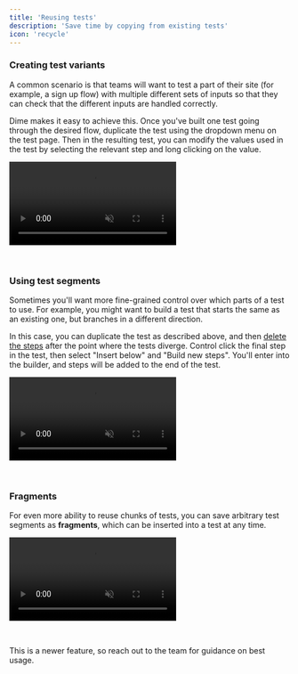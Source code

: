 ```yaml
---
title: 'Reusing tests'
description: 'Save time by copying from existing tests'
icon: 'recycle'
---
```


### Creating test variants

A common scenario is that teams will want to test a part of their site 
(for example, a sign up flow) with multiple different sets of inputs
so that they can check that the different inputs are handled correctly.

Dime makes it easy to achieve this. Once you've built one test going through
the desired flow, duplicate the test using the dropdown menu on the test
page. Then in the resulting test, you can modify the values used in the test by
selecting the relevant step and long clicking on the value.

<video
    autoPlay
    muted
    loop
    playsInline
    className="w-full aspect-video"
    src="/media/variant.mp4"
/>

<br />

### Using test segments

Sometimes you'll want more fine-grained control over which parts of a test
to use. For example, you might want to build a test that starts the same
as an existing one, but branches in a different direction.

In this case, you can duplicate the test as described above, and then
[delete the steps](/building/editing#delete) after the point where the
tests diverge. Control click the final step in the test, then select
"Insert below" and "Build new steps". You'll enter into the builder,
and steps will be added to the end of the test.

<video
    autoPlay
    muted
    loop
    playsInline
    className="w-full aspect-video"
    src="/media/segment.mp4"
/>

<br />

### Fragments

For even more ability to reuse chunks of tests, you can save arbitrary
test segments as **fragments**, which can be inserted into a test at
any time.

<video
    autoPlay
    muted
    loop
    playsInline
    className="w-full aspect-video"
    src="/media/fragment.mp4"
/>

<br />

This is a newer feature, so reach out to the team for guidance
on best usage.